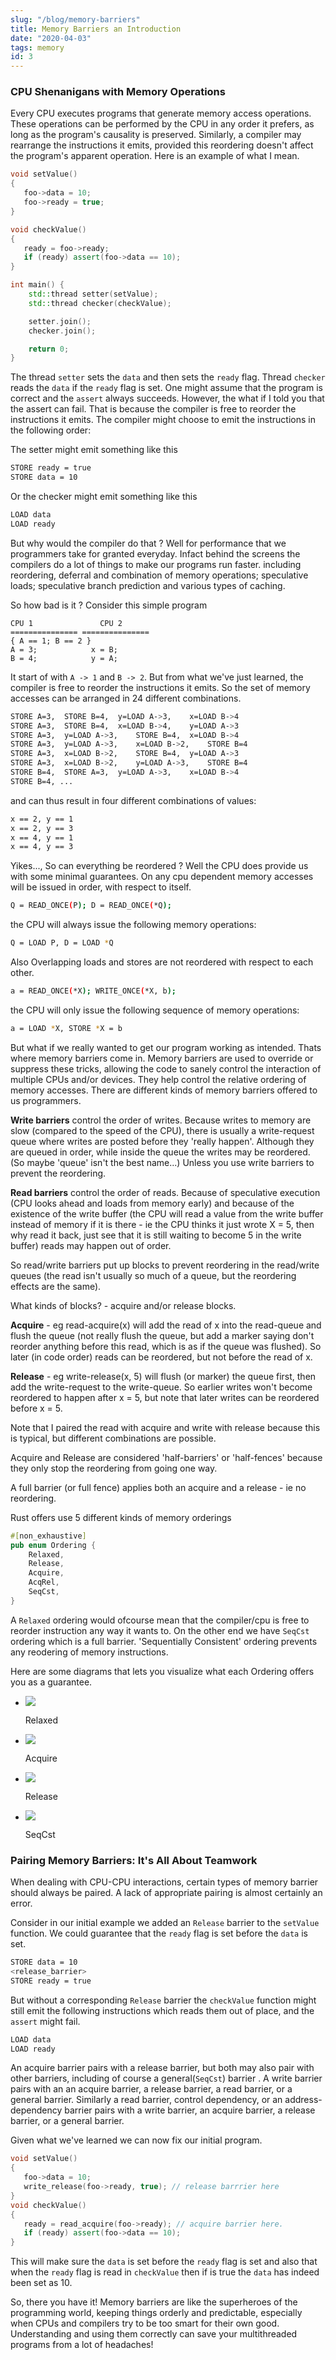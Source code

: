 ```yaml
---
slug: "/blog/memory-barriers"
title: Memory Barriers an Introduction
date: "2020-04-03"
tags: memory
id: 3
---
```



### CPU Shenanigans with Memory Operations

Every CPU executes programs that generate memory access operations. These operations can be performed by the CPU in any order it prefers, as long as the program's causality is preserved. Similarly, a compiler may rearrange the instructions it emits, provided this reordering doesn't affect the program's apparent operation. Here is an example of what I mean.

```cpp
void setValue()
{
   foo->data = 10;
   foo->ready = true;
}

void checkValue()
{
   ready = foo->ready;
   if (ready) assert(foo->data == 10);
}

int main() {
    std::thread setter(setValue);
    std::thread checker(checkValue);

    setter.join();
    checker.join();

    return 0;
}
```

The thread `setter` sets the `data` and then sets the `ready` flag. Thread `checker` reads the `data` if the `ready` flag is set. One might assume that the program is correct and the `assert` always succeeds. However, the what if I told you that the assert can fail. That is because the compiler is free to reorder the instructions it emits. The compiler might choose to emit the instructions in the following order:

The setter might emit something like this

```sh
STORE ready = true
STORE data = 10
```

Or the checker might emit something like this

```sh
LOAD data
LOAD ready
```

But why would the compiler do that ? Well for performance that we programmers take for granted everyday. Infact behind the screens the compilers do a lot of things to make our programs run faster. including reordering, deferral and combination of memory operations; speculative loads; speculative branch prediction and various types of caching.

So how bad is it ? Consider this simple program

```
CPU 1		        CPU 2
===============	===============
{ A == 1; B == 2 }
A = 3;		      x = B;
B = 4;		      y = A;
```

It start of with `A -> 1` and `B -> 2`. But from what we've just learned, the compiler is free to reorder the instructions it emits. So the set of memory accesses can be arranged in 24 different combinations.

```sh
STORE A=3,	STORE B=4,	y=LOAD A->3,	x=LOAD B->4
STORE A=3,	STORE B=4,	x=LOAD B->4,	y=LOAD A->3
STORE A=3,	y=LOAD A->3,	STORE B=4,	x=LOAD B->4
STORE A=3,	y=LOAD A->3,	x=LOAD B->2,	STORE B=4
STORE A=3,	x=LOAD B->2,	STORE B=4,	y=LOAD A->3
STORE A=3,	x=LOAD B->2,	y=LOAD A->3,	STORE B=4
STORE B=4,	STORE A=3,	y=LOAD A->3,	x=LOAD B->4
STORE B=4, ...
```

and can thus result in four different combinations of values:

```sh
x == 2, y == 1
x == 2, y == 3
x == 4, y == 1
x == 4, y == 3
```

Yikes..., So can everything be reordered ? Well the CPU does provide us with some minimal guarantees. On any cpu dependent memory accesses will be issued in order, with respect to itself.

```sh
Q = READ_ONCE(P); D = READ_ONCE(*Q);
```

the CPU will always issue the following memory operations:

```sh
Q = LOAD P, D = LOAD *Q
```

Also Overlapping loads and stores are not reordered with respect to each other.

```sh
a = READ_ONCE(*X); WRITE_ONCE(*X, b);
```

the CPU will only issue the following sequence of memory operations:

```sh
a = LOAD *X, STORE *X = b
```

But what if we really wanted to get our program working as intended. Thats where memory barriers come in. Memory barriers are used to override or suppress these tricks, allowing the code to sanely control the interaction of multiple CPUs and/or devices. They help control the relative ordering of memory accesses. There are different kinds of memory barriers offered to us programmers.

**Write barriers** control the order of writes. Because writes to memory are slow (compared to the speed of the CPU), there is usually a write-request queue where writes are posted before they 'really happen'. Although they are queued in order, while inside the queue the writes may be reordered. (So maybe 'queue' isn't the best name...) Unless you use write barriers to prevent the reordering.

**Read barriers** control the order of reads. Because of speculative execution (CPU looks ahead and loads from memory early) and because of the existence of the write buffer (the CPU will read a value from the write buffer instead of memory if it is there - ie the CPU thinks it just wrote X = 5, then why read it back, just see that it is still waiting to become 5 in the write buffer) reads may happen out of order.

So read/write barriers put up blocks to prevent reordering in the read/write queues (the read isn't usually so much of a queue, but the reordering effects are the same).

What kinds of blocks? - acquire and/or release blocks.

**Acquire** - eg read-acquire(x) will add the read of x into the read-queue and flush the queue (not really flush the queue, but add a marker saying don't reorder anything before this read, which is as if the queue was flushed). So later (in code order) reads can be reordered, but not before the read of x.

**Release** - eg write-release(x, 5) will flush (or marker) the queue first, then add the write-request to the write-queue. So earlier writes won't become reordered to happen after x = 5, but note that later writes can be reordered before x = 5.

Note that I paired the read with acquire and write with release because this is typical, but different combinations are possible.

Acquire and Release are considered 'half-barriers' or 'half-fences' because they only stop the reordering from going one way.

A full barrier (or full fence) applies both an acquire and a release - ie no reordering.

Rust offers use 5 different kinds of memory orderings

```rust
#[non_exhaustive]
pub enum Ordering {
    Relaxed,
    Release,
    Acquire,
    AcqRel,
    SeqCst,
}
```

A `Relaxed` ordering would ofcourse mean that the compiler/cpu is free to reorder instruction any way it wants to. On the other end we have `SeqCst` ordering which is a full barrier. 'Sequentially Consistent' ordering prevents any reodering of memory instructions.

Here are some diagrams that lets you visualize what each Ordering offers you as a guarantee.

<ul className="orderings">
  <li>
    <img src="../images/relaxed.jpg" />
    <p> Relaxed </p>
  </li>
  <li>
    <img src="../images/acquire.jpg" />
    <p> Acquire </p>
  </li>
  <li>
    <img src="../images/release.jpg" />
    <p> Release </p>
  </li>
  <li>
    <img src="../images/seqcst.jpg" />
    <p> SeqCst </p>
  </li>
</ul>

### Pairing Memory Barriers: It's All About Teamwork

When dealing with CPU-CPU interactions, certain types of memory barrier should
always be paired. A lack of appropriate pairing is almost certainly an error.

Consider in our initial example we added an `Release` barrier to the `setValue` function.
We could guarantee that the `ready` flag is set before the `data` is set.

```sh
STORE data = 10
<release_barrier>
STORE ready = true
```

But without a corresponding `Release` barrier the `checkValue` function might still emit the following instructions which reads them out of place, and the `assert` might fail.

```sh
LOAD data
LOAD ready
```

An acquire barrier pairs with a release barrier, but both may also pair with
other barriers, including of course a general(`SeqCst`) barrier . A write
barrier pairs with an an acquire barrier, a release barrier, a read barrier, or
a general barrier. Similarly a read barrier, control dependency, or an
address-dependency barrier pairs with a write barrier, an acquire barrier, a
release barrier, or a general barrier.

Given what we've learned we can now fix our initial program.

```cpp
void setValue()
{
   foo->data = 10;
   write_release(foo->ready, true); // release barrrier here
}
void checkValue()
{
   ready = read_acquire(foo->ready); // acquire barrier here.
   if (ready) assert(foo->data == 10);
}
```

This will make sure the `data` is set before the `ready` flag is set and also that when the `ready` flag is read in `checkValue` then if is true the `data` has indeed been set as 10.

So, there you have it! Memory barriers are like the superheroes of the programming world, keeping things orderly and predictable, especially when CPUs and compilers try to be too smart for their own good. Understanding and using them correctly can save your multithreaded programs from a lot of headaches!

